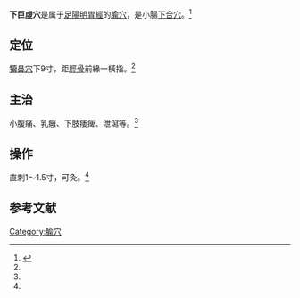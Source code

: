 {{Infobox acupoint
|name = 下巨虛穴
|image = 
|imagesize = 
|caption =
|simplified = 下巨虚
|traditional = 下巨虛
|code = ST39
|pinyin = Xiàjùxū
|meridian = 足陽明胃經
|location = [[犢鼻穴|犢鼻穴]]下9寸
|treat = 小腹痛、乳癰、下肢痿痺、泄瀉等
|processing = 直刺1～1.5寸，可灸
|footnotes = 
}}
'''下巨虛穴'''是属于[[足陽明胃經|足陽明胃經]]的[[腧穴|腧穴]]，是小腸[[下合穴|下合穴]]。<ref name="针灸学">{{Cite book |title=针灸学 |url=https://archive.org/details/zhenjiuxue0000unse |author=孙国杰 主编 |publisher=[[上海科学技术出版社|上海科学技术出版社]] |year=1997 |pages=[https://archive.org/details/zhenjiuxue0000unse/page/56 56] |isbn=7-5323-4102-X}}</ref>

==定位==
[[犢鼻穴|犢鼻穴]]下9寸，距[[脛骨|脛骨]]前緣一橫指。<ref name="针灸学"/>

==主治==
小腹痛、乳癰、下肢痿痺、泄瀉等。<ref name="针灸学"/>

==操作==
直刺1～1.5寸，可灸。<ref name="针灸学"/>

==参考文献==
{{reflist}}

{{经络}}
{{足陽明胃經}}

{{DEFAULTSORT:X}}
[[Category:腧穴|Category:腧穴]]